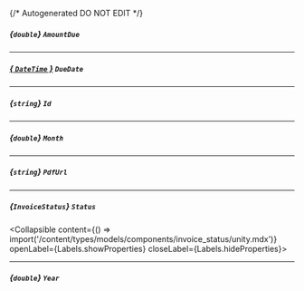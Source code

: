 {/* Autogenerated DO NOT EDIT  */}

##### *{`double`}* `AmountDue`

---
##### [*{ `DateTime` }*](https://learn.microsoft.com/en-us/dotnet/api/system.datetime?view=net-5.0) `DueDate`

---
##### *{`string`}* `Id`

---
##### *{`double`}* `Month`

---
##### *{`string`}* `PdfUrl`

---
##### *{`InvoiceStatus`}* `Status`
<Collapsible content={() => import('/content/types/models/components/invoice_status/unity.mdx')} openLabel={Labels.showProperties} closeLabel={Labels.hideProperties}>
</Collapsible>

---
##### *{`double`}* `Year`


